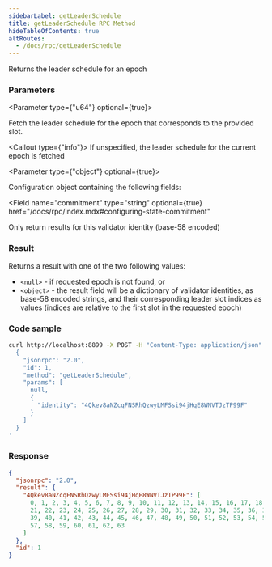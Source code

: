 ```yaml
---
sidebarLabel: getLeaderSchedule
title: getLeaderSchedule RPC Method
hideTableOfContents: true
altRoutes:
  - /docs/rpc/getLeaderSchedule
---
```


Returns the leader schedule for an epoch

<DocSideBySide>

<DocLeftSide>

### Parameters

<Parameter type={"u64"} optional={true}>

Fetch the leader schedule for the epoch that corresponds to the provided slot.

<Callout type={"info"}>
  If unspecified, the leader schedule for the current epoch is fetched
</Callout>

</Parameter>

<Parameter type={"object"} optional={true}>

Configuration object containing the following fields:

<Field
  name="commitment"
  type="string"
  optional={true}
  href="/docs/rpc/index.mdx#configuring-state-commitment"
></Field>

<Field name="identity" type="string" optional={true}>
  Only return results for this validator identity (base-58 encoded)
</Field>

</Parameter>

### Result

Returns a result with one of the two following values:

-   `<null>` - if requested epoch is not found, or
-   `<object>` - the result field will be a dictionary of validator identities, as
    base-58 encoded strings, and their corresponding leader slot indices as values
    (indices are relative to the first slot in the requested epoch)

</DocLeftSide>

<DocRightSide>

### Code sample

```bash
curl http://localhost:8899 -X POST -H "Content-Type: application/json" -d '
  {
    "jsonrpc": "2.0",
    "id": 1,
    "method": "getLeaderSchedule",
    "params": [
      null,
      {
        "identity": "4Qkev8aNZcqFNSRhQzwyLMFSsi94jHqE8WNVTJzTP99F"
      }
    ]
  }
'
```

### Response

```json
{
  "jsonrpc": "2.0",
  "result": {
    "4Qkev8aNZcqFNSRhQzwyLMFSsi94jHqE8WNVTJzTP99F": [
      0, 1, 2, 3, 4, 5, 6, 7, 8, 9, 10, 11, 12, 13, 14, 15, 16, 17, 18, 19, 20,
      21, 22, 23, 24, 25, 26, 27, 28, 29, 30, 31, 32, 33, 34, 35, 36, 37, 38,
      39, 40, 41, 42, 43, 44, 45, 46, 47, 48, 49, 50, 51, 52, 53, 54, 55, 56,
      57, 58, 59, 60, 61, 62, 63
    ]
  },
  "id": 1
}
```

</DocRightSide>
</DocSideBySide>
